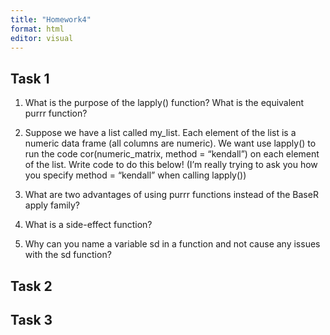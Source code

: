 ```yaml
---
title: "Homework4"
format: html
editor: visual
---
```


## Task 1
1. What is the purpose of the lapply() function? What is the equivalent purrr function?


2. Suppose we have a list called my_list. Each element of the list is a numeric data frame (all columns are numeric). We want use lapply() to run the code cor(numeric_matrix, method = "kendall") on each element of the list. Write code to do this below! (I’m really trying to ask you how you specify method = "kendall" when calling lapply())


3. What are two advantages of using purrr functions instead of the BaseR apply family?


4. What is a side-effect function?


5. Why can you name a variable sd in a function and not cause any issues with the sd function?
  



## Task 2


## Task 3